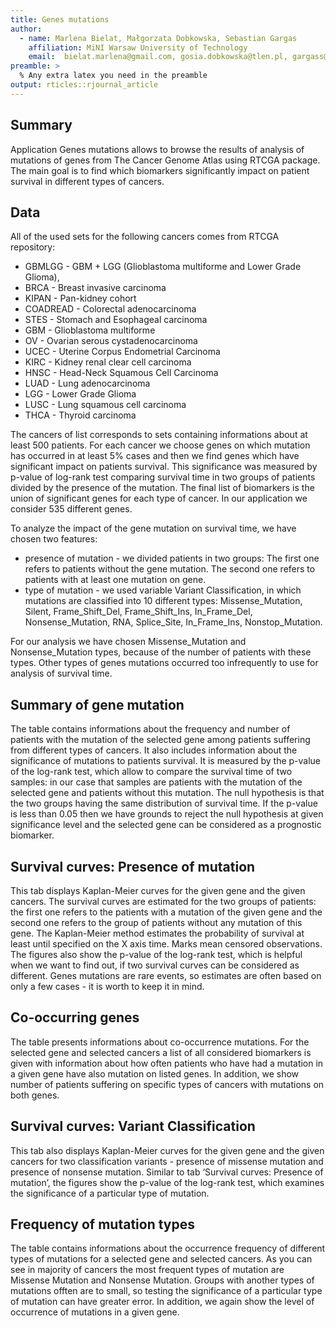 ```yaml
---
title: Genes mutations
author:
  - name: Marlena Bielat, Małgorzata Dobkowska, Sebastian Gargas
    affiliation: MiNI Warsaw University of Technology
    email:  bielat.marlena@gmail.com, gosia.dobkowska@tlen.pl, gargass@student.mini.pw.edu.pl
preamble: >
  % Any extra latex you need in the preamble
output: rticles::rjournal_article
---
```


## Summary

Application  Genes mutations  allows to browse the results of analysis of mutations of genes from The Cancer Genome Atlas using RTCGA package. The main goal is to find which biomarkers significantly impact on patient survival in different types of cancers. 

## Data

All of the used sets for the following cancers comes from RTCGA repository:

* GBMLGG - GBM + LGG (Glioblastoma multiforme and Lower Grade Glioma),
* BRCA - Breast invasive carcinoma
* KIPAN - Pan-kidney cohort
* COADREAD - Colorectal adenocarcinoma
* STES - Stomach and Esophageal carcinoma
* GBM - Glioblastoma multiforme
* OV - Ovarian serous cystadenocarcinoma
* UCEC - Uterine Corpus Endometrial Carcinoma
* KIRC - Kidney renal clear cell carcinoma
* HNSC - Head-Neck Squamous Cell Carcinoma
* LUAD - Lung adenocarcinoma
* LGG - Lower Grade Glioma
* LUSC - Lung squamous cell carcinoma
* THCA - Thyroid carcinoma


The cancers of list corresponds to sets containing informations about at least 500 patients.
For each cancer we choose genes on which mutation has occurred in at least 5% cases and then we find genes which have significant impact on patients survival. This significance was measured by p-value of log-rank test comparing survival time in two groups of patients divided by the presence of the mutation. The final list of biomarkers is the union of significant genes for each type of cancer. In our application we consider 535 different genes.


To analyze the impact of the gene mutation on survival time, we have chosen two features:

* presence of mutation - we divided patients in two groups: The first one refers to patients without the gene mutation. The second one refers to patients with at least one mutation on gene. 
* type of mutation - we used variable Variant Classification, in which mutations are classified into 10 different types: Missense$\_$Mutation, Silent, Frame$\_$Shift$\_$Del, Frame$\_$Shift$\_$Ins, In$\_$Frame$\_$Del, Nonsense$\_$Mutation, RNA, Splice$\_$Site, In$\_$Frame$\_$Ins, Nonstop$\_$Mutation.

For our analysis we have chosen Missense$\_$Mutation and Nonsense$\_$Mutation types, because of the number of patients with these types. Other types of genes mutations occurred too infrequently to use for analysis of survival time.


## Summary of gene mutation

The table contains informations about the frequency and number of patients with the mutation of the selected gene among patients suffering from different types of cancers. It also includes information about the significance of mutations to patients survival. It is measured by the p-value of the log-rank test, which allow to compare the survival time of two samples: in our case that samples are patients with the mutation of the selected gene and patients without this mutation. The null hypothesis is that the two groups having the same distribution of survival time. If the p-value is less than 0.05 then we have grounds to reject the null hypothesis at given significance level and the selected gene can be considered as a prognostic biomarker.


## Survival curves: Presence of mutation

This tab displays Kaplan-Meier curves for the given gene and the given cancers. The survival curves are estimated for the two groups of patients: the first one refers to the patients with a mutation of the given gene and the second one refers to the group of patients without any mutation of this gene. The Kaplan-Meier method estimates the probability of survival at least until specified on the X axis time. Marks mean censored observations. The figures also show the p-value of the log-rank test, which is helpful when we want to find out, if two survival curves can be considered as different. Genes mutations are rare events, so estimates are often based on only a few cases - it is worth to keep it in mind.


## Co-occurring genes

The table presents informations about co-occurrence mutations. For the selected gene and selected cancers a list of all considered biomarkers is given with information about how often patients who have had a mutation in a given gene have also mutation on listed genes. In addition, we show number of patients suffering on specific types of cancers with mutations on both genes.


## Survival curves: Variant Classification

This tab also displays Kaplan-Meier curves for the given gene and the given cancers for two classification variants - presence of missense mutation and presence of nonsense mutation. Similar to tab ‘Survival curves: Presence of mutation’, the figures show the p-value of the log-rank test, which examines the significance of a particular type of mutation.


## Frequency of mutation types

The table contains informations about the occurrence frequency of different types of mutations for a selected gene and selected cancers. As you can see in majority of cancers the most frequent types of mutation are Missense Mutation and Nonsense Mutation. Groups with another types of mutations offten are to small, so testing the significance of a particular type of mutation can have greater error. In addition, we again show the level of occurrence of mutations in a given gene.


\citep{R}


\bibliography{RJreferences}

\address{%
Marlena Bielat, \href{bielat.marlena@gmail.com}{\nolinkurl{bielat.marlena@gmail.com}}\\
Małgorzata Dobkowska, \href{gosia.dobkowska@tlen.pl}{\nolinkurl{gosia.dobkowska@tlen.pl}} \\
Sebastian Gargas, \href{gargass@student.mini.pw.edu.pl}{\nolinkurl{gargass@student.mini.pw.edu.pl}}\\
MiNI Warsaw University of Technology\\
\\
}
